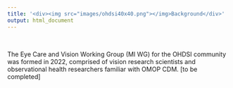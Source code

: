 ```yaml
---
title: '<div><img src="images/ohdsi40x40.png"></img>Background</div>'
output: html_document
---
```


<br>

The Eye Care and Vision Working Group (MI WG) for the OHDSI community was formed in 2022, comprised of vision research scientists and observational health researchers familiar with OMOP CDM. [to be completed] 


